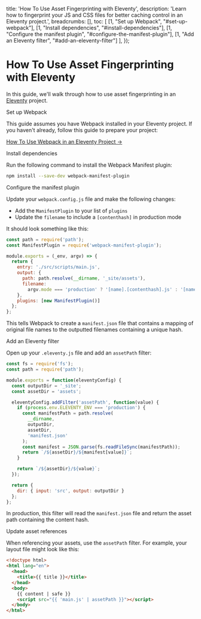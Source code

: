
  title: 'How To Use Asset Fingerprinting with Eleventy',
  description: 'Learn how to fingerprint your JS and CSS files for better caching control in an Eleventy project.',
  breadcrumbs: [],
  toc: [
    [1, "Set up Webpack", "#set-up-webpack"],
    [1, "Install dependencies", "#install-dependencies"],
    [1, "Configure the manifest plugin", "#configure-the-manifest-plugin"],
    [1, "Add an Eleventy filter", "#add-an-eleventy-filter"]
  ],
});

# How To Use Asset Fingerprinting with Eleventy

<p className="text-lg">
  In this guide, we'll walk through how to use asset fingerprinting in an <a href="https://www.11ty.dev/">Eleventy</a> project.
</p>

<StepHeading step="1" id="set-up-webpack">Set up Webpack</StepHeading>

This guide assumes you have Webpack installed in your Eleventy project. If you haven't already, follow this guide to prepare your project:

[How To Use Webpack in an Eleventy Project &rarr;](/guides/eleventy-webpack)

<StepHeading step="2" id="install-dependencies">Install dependencies</StepHeading>

Run the following command to install the Webpack Manifest plugin:

```bash
npm install --save-dev webpack-manifest-plugin
```

<StepHeading step="3" id="configure-the-manifest-plugin">Configure the manifest plugin</StepHeading>

Update your `webpack.config.js` file and make the following changes:

- Add the `ManifestPlugin` to your list of `plugins`
- Update the `filename` to include a `[contenthash]` in production mode

It should look something like this:

```js highlight=2,9,10,12
const path = require('path');
const ManifestPlugin = require('webpack-manifest-plugin');

module.exports = (_env, argv) => {
  return {
    entry: './src/scripts/main.js',
    output: {
      path: path.resolve(__dirname, '_site/assets'),
      filename:
        argv.mode === 'production' ? '[name].[contenthash].js' : '[name].js'
    },
    plugins: [new ManifestPlugin()]
  };
};
```

This tells Webpack to create a `manifest.json` file that contains a mapping of original file names to the outputted filenames containing a unique hash.

<StepHeading step="4" id="add-an-eleventy-filter">Add an Eleventy filter</StepHeading>

Open up your `.eleventy.js` file and add an `assetPath` filter:

```js
const fs = require('fs');
const path = require('path');

module.exports = function(eleventyConfig) {
  const outputDir = '_site';
  const assetDir = 'assets';

  eleventyConfig.addFilter('assetPath', function(value) {
    if (process.env.ELEVENTY_ENV === 'production') {
      const manifestPath = path.resolve(
        __dirname,
        outputDir,
        assetDir,
        'manifest.json'
      );
      const manifest = JSON.parse(fs.readFileSync(manifestPath));
      return `/${assetDir}/${manifest[value]}`;
    }

    return `/${assetDir}/${value}`;
  });

  return {
    dir: { input: 'src', output: outputDir }
  };
};
```

In production, this filter will read the `manifest.json` file and return the asset path containing the content hash.

<StepHeading step="5" id="update-asset-references">Update asset references</StepHeading>

When referencing your assets, use the `assetPath` filter. For example, your layout file might look like this:

```html highlight=8
<!doctype html>
<html lang="en">
  <head>
    <title>{{ title }}</title>
  </head>
  <body>
    {{ content | safe }}
    <script src="{{ 'main.js' | assetPath }}"></script>
  </body>
</html>
```
